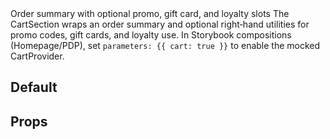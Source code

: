 
<Meta title="Sections/Cart/Docs" of={CartSection} />

<Title>Cart Section</Title>
<Subtitle>Order summary with optional promo, gift card, and loyalty slots</Subtitle>

<Description>
The CartSection wraps an order summary and optional right‑hand utilities for promo codes, gift cards, and loyalty use.
In Storybook compositions (Homepage/PDP), set <code>parameters: {{ cart: true }}</code> to enable the mocked CartProvider.
</Description>

## Default
<Canvas>
  <Story id="packages-ui-src-components-cms-blocks-cartsection--default" />
</Canvas>

## Props
<ArgsTable of={CartSection} />

